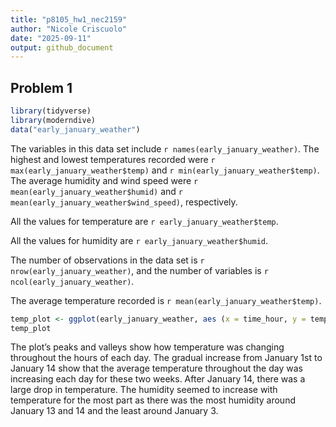 ```yaml
---
title: "p8105_hw1_nec2159"
author: "Nicole Criscuolo"
date: "2025-09-11"
output: github_document
---
```


## Problem 1
```r
library(tidyverse)
library(moderndive)
data("early_january_weather")
```

The variables in this data set include `r names(early_january_weather)`. The highest and lowest temperatures recorded were `r max(early_january_weather$temp)` and `r min(early_january_weather$temp)`. The average humidity and wind speed were `r mean(early_january_weather$humid)` and `r mean(early_january_weather$wind_speed)`, respectively. 

All the values for temperature are `r early_january_weather$temp`. 

All the values for humidity are `r early_january_weather$humid`.

The number of observations in the data set is `r nrow(early_january_weather)`, and the number of variables is `r ncol(early_january_weather)`. 

The average temperature recorded is `r mean(early_january_weather$temp)`.

```r
temp_plot <- ggplot(early_january_weather, aes (x = time_hour, y = temp, color = humid)) + geom_point()
temp_plot
```
The plot's peaks and valleys show how temperature was changing throughout the hours of each day. The gradual increase from January 1st to January 14 show that the average temperature throughout the day was increasing each day for these two weeks. After January 14, there was a large drop in temperature. The humidity seemed to increase with temperature for the most part as there was the most humidity around January 13 and 14 and the least around January 3.
